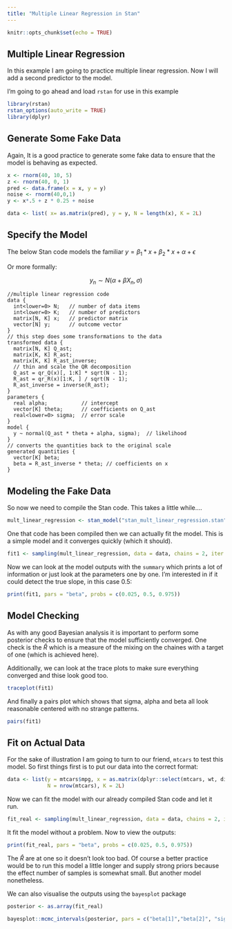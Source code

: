```yaml
---
title: "Multiple Linear Regression in Stan"
---
```


```r
knitr::opts_chunk$set(echo = TRUE)
```

## Multiple Linear Regression

In this example I am going to practice multiple linear regression. Now I will add a second predictor to the model.

I'm going to go ahead and load `rstan` for use in this example

```r
library(rstan)
rstan_options(auto_write = TRUE)
library(dplyr)
```


## Generate Some Fake Data

Again, It is a good practice to generate some fake data to ensure that the model is behaving as expected. 

```r

x <- rnorm(40, 10, 5)
z <- rnorm(40, 0, 1)
pred <- data.frame(x = x, y = y)
noise <- rnorm(40,0,1)
y <- x*.5 + z * 0.25 + noise

data <- list( x= as.matrix(pred), y = y, N = length(x), K = 2L)
```

## Specify the Model

The below Stan code models the familiar $y = \beta_1*x + \beta_2*x + \alpha + \epsilon$

Or more formally:

$$y_n \sim N(\alpha + \beta X_n,\sigma)$$


```
//multiple linear regression code
data {
  int<lower=0> N;   // number of data items
  int<lower=0> K;   // number of predictors
  matrix[N, K] x;   // predictor matrix
  vector[N] y;      // outcome vector
}
// this step does some transformations to the data
transformed data {
  matrix[N, K] Q_ast;
  matrix[K, K] R_ast;
  matrix[K, K] R_ast_inverse;
  // thin and scale the QR decomposition
  Q_ast = qr_Q(x)[, 1:K] * sqrt(N - 1);
  R_ast = qr_R(x)[1:K, ] / sqrt(N - 1);
  R_ast_inverse = inverse(R_ast);
}
parameters {
  real alpha;           // intercept
  vector[K] theta;      // coefficients on Q_ast
  real<lower=0> sigma;  // error scale
}
model {
  y ~ normal(Q_ast * theta + alpha, sigma);  // likelihood
}
// converts the quantities back to the original scale
generated quantities {
  vector[K] beta;
  beta = R_ast_inverse * theta; // coefficients on x
}
```
## Modeling the Fake Data

So now we need to compile the Stan code. This takes a little while....

```r
mult_linear_regression <- stan_model("stan_mult_linear_regression.stan")
```

One that code has been compiled then we can actually fit the model. This is a simple model and it converges quickly (which it should).

```r
fit1 <- sampling(mult_linear_regression, data = data, chains = 2, iter = 2000, refresh = 0)
```

Now we can look at the model outputs with the `summary` which prints a lot of information or just look at the parameters one by one. I'm interested in if it could detect the true slope, in this case 0.5:

```r
print(fit1, pars = "beta", probs = c(0.025, 0.5, 0.975))
```

## Model Checking

As with any good Bayesian analysis it is important to perform some posterior checks to ensure that the model sufficiently converged. One check is the $\hat{R}$ which is a measure of the mixing on the chaines with a target of one (which is achieved here).

Additionally, we can look at the trace plots to make sure everything converged and thise look good too.

```r
traceplot(fit1)
```

And finally a pairs plot which shows that sigma, alpha and beta all look reasonable centered with no strange patterns.

```r
pairs(fit1)
```


## Fit on Actual Data

For the sake of illustration I am going to turn to our friend, `mtcars` to test this model. So first things first is to put our data into the correct format:

```r
data <- list(y = mtcars$mpg, x = as.matrix(dplyr::select(mtcars, wt, disp)),
             N = nrow(mtcars), K = 2L)
```

Now we can fit the model with our already compiled Stan code and let it run.

```r
fit_real <- sampling(mult_linear_regression, data = data, chains = 2, iter = 2000, refresh = 0)
```

It fit the model without a problem. Now to view the outputs:

```r
print(fit_real, pars = "beta", probs = c(0.025, 0.5, 0.975))
```

The $\hat{R}$ are at one so it doesn't look too bad. Of course a better practice would be to run this model a little longer and supply strong priors because the effect number of samples is somewhat small. But another model nonetheless.

We can also visualise the outputs using the `bayesplot` package

```r
posterior <- as.array(fit_real)

bayesplot::mcmc_intervals(posterior, pars = c("beta[1]","beta[2]", "sigma"))
```



